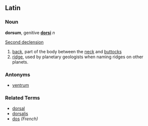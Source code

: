 ==Latin==
===Noun===
'''dorsum''', genitive '''[[dorsi]]''' ''n''

[[Wiktionary Appendix:Latin second declension|Second declension]]

# [[back]], part of the body between the [[neck]] and [[buttocks]]
# [[ridge]], used by planetary geologists when naming ridges on other planets.

===Antonyms===
*[[ventrum]]

===Related Terms===
*[[dorsal]]
*[[dorsalis]]
*[[dos]] ''(French)''